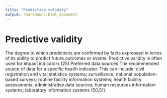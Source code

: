 ```yaml
---
title: "Predictive validity"
output: rmarkdown::html_document
---
```


# Predictive validity

The degree to which predictions are  confirmed by facts expressed in terms  of its ability to predict future outcomes  or events. Predictive validity is often used  for impact indicators (25).Preferred data sources The recommended source of data  for a specific health  indicator. This  can include: civil registration and  vital statistics  systems; surveillance;  national  population-based  surveys;  routine facility information  systems;  health facility  assessments; administrative  data  sources; human resources  information  systems; laboratory  information systems (50,51).

